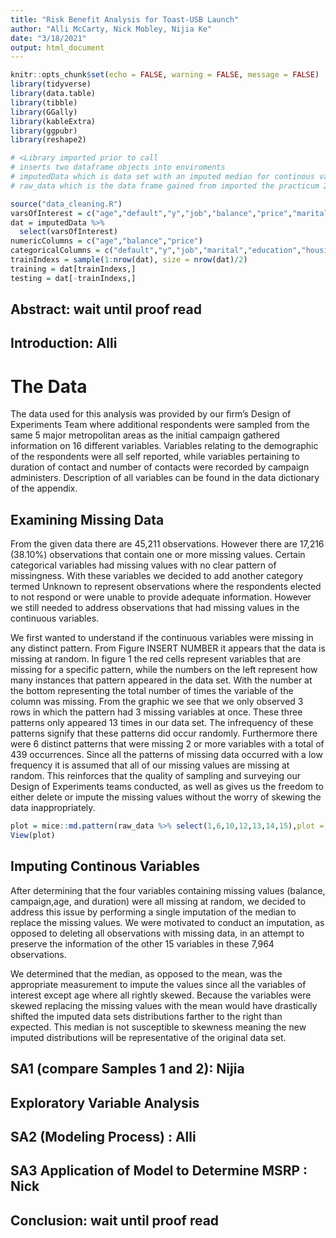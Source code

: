 ```yaml
---
title: "Risk Benefit Analysis for Toast-USB Launch"
author: "Alli McCarty, Nick Mobley, Nijia Ke"
date: "3/18/2021"
output: html_document
---
```


```r
knitr::opts_chunk$set(echo = FALSE, warning = FALSE, message = FALSE)
library(tidyverse)
library(data.table)
library(tibble)
library(GGally)
library(kableExtra)
library(ggpubr)
library(reshape2)

# <Library imported prior to call
# inserts two dataframe objects into enviroments
# imputedData which is data set with an imputed median for continous variables
# raw_data which is the data frame gained from imported the practicum 2 materials

source("data_cleaning.R")
varsOfInterest = c("age","default","y","job","balance","price","marital","housing","education","loan","log_balance")
dat = imputedData %>% 
  select(varsOfInterest)
numericColumns = c("age","balance","price")
categoricalColumns = c("default","y","job","marital","education","housing","loan")
trainIndexs = sample(1:nrow(dat), size = nrow(dat)/2)
training = dat[trainIndexs,]
testing = dat[-trainIndexs,]
```

## Abstract: wait until proof read

## Introduction: Alli

# The Data

The data used for this analysis was provided by our firm's Design of Experiments Team where additional respondents were sampled from the same 5 major metropolitan areas as the initial campaign gathered information on 16 different variables. Variables relating to the demographic of the respondents were all self reported, while variables pertaining to duration of contact and number of contacts were recorded by campaign administers. Description of all variables can be found in the data dictionary of the appendix.

## Examining Missing Data

From the given data there are 45,211 observations. However there are 17,216 (38.10%) observations that contain one or more missing values. Certain categorical variables
had missing values with no clear pattern of missingness. With these variables we decided to add another category termed Unknown to represent observations
where the respondents elected to not respond or were unable to provide adequate information. However we still needed to address observations that had missing values in the continuous variables.

We first wanted to understand if the continuous variables were missing in any distinct pattern. From Figure INSERT NUMBER it appears that the data is missing at random. In figure 1 the red cells represent variables that are missing for a specific pattern, while the numbers on the left represent how many instances that pattern appeared in the data set. With the number at the bottom representing the total number of times the variable of the column was missing. From the graphic we see that we only observed 3 rows in which the pattern had 3 missing variables at once. These three patterns only appeared 13 times in our data set. The infrequency of these patterns signify that these patterns did occur randomly. Furthermore there were 6 distinct patterns that were missing 2 or more variables with a total of 439 occurrences. Since all the patterns of missing data occurred with a low frequency it is assumed that all of our missing values are missing at random. This reinforces that the quality of sampling and surveying our Design of Experiments teams conducted, as well as gives us the freedom to either delete or impute the missing values without the worry of skewing the data inappropriately.

```r
plot = mice::md.pattern(raw_data %>% select(1,6,10,12,13,14,15),plot = TRUE,rotate.names = TRUE)
View(plot)
```

## Imputing Continous Variables

After determining that the four variables containing missing values (balance, campaign,age, and duration) were all missing at random, we decided to address this issue by performing a single imputation of the median to replace the missing values.
We were motivated to conduct an imputation, as opposed to deleting all observations with missing data, in an attempt to preserve the information of the other 15 variables in these 7,964 observations.

We determined that the median, as opposed to the mean, was the appropriate measurement to impute the values since all the variables of interest except age where all rightly skewed. Because the variables were skewed replacing the missing values with the mean would have drastically shifted the imputed data sets distributions farther to the right than expected. This median is not susceptible to skewness meaning the new imputed distributions will be representative of the original data set.


## SA1 (compare Samples 1 and 2): Nijia 

## Exploratory Variable Analysis

## SA2 (Modeling Process) : Alli

## SA3 Application of Model to Determine MSRP : Nick

## Conclusion: wait until proof read


